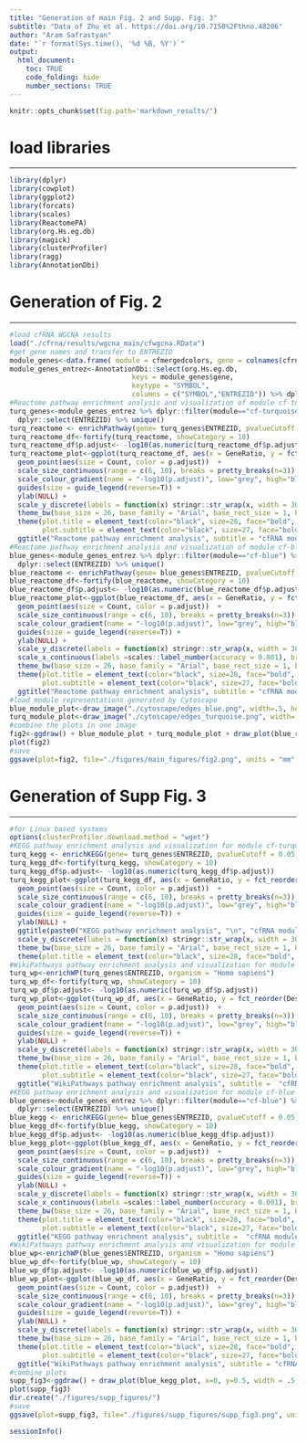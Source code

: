 ```yaml
---
title: "Generation of main Fig. 2 and Supp. Fig. 3"
subtitle: "Data of Zhu et al. https://doi.org/10.7150%2Fthno.48206"
author: "Aram Safrastyan"
date: "`r format(Sys.time(), '%d %B, %Y')`"
output:
  html_document: 
    toc: TRUE
    code_folding: hide
    number_sections: TRUE
---
```


<style type="text/css">
.main-container {
  max-width: 1500px;
  margin-left: auto;
  margin-right: auto;
}
</style>

```r
knitr::opts_chunk$set(fig.path='markdown_results/')
```

# load libraries
***

```r
library(dplyr)
library(cowplot)
library(ggplot2)
library(forcats)
library(scales)
library(ReactomePA)
library(org.Hs.eg.db)
library(magick)
library(clusterProfiler)
library(ragg)
library(AnnotationDbi)
```

# Generation of Fig. 2
***

```r
#load cfRNA WGCNA results
load("./cfrna/results/wgcna_main/cfwgcna.RData")
#get gene names and transfer to ENTREZID
module_genes<-data.frame( module = cfmergedcolors, gene = colnames(cfrna_wgcna_input)) 
module_genes_entrez<-AnnotationDbi::select(org.Hs.eg.db,
                              keys = module_genes$gene,
                              keytype = "SYMBOL",
                              columns = c("SYMBOL","ENTREZID")) %>% dplyr::left_join(module_genes,by=c("SYMBOL"="gene"))
#Reactome pathway enrichment analysis and visualization of module cf-turquoise
turq_genes<-module_genes_entrez %>% dplyr::filter(module=="cf-turquoise") %>% na.omit() %>%
  dplyr::select(ENTREZID) %>% unique()
turq_reactome <- enrichPathway(gene= turq_genes$ENTREZID, pvalueCutoff = 0.05)
turq_reactome_df<-fortify(turq_reactome, showCategory = 10) 
turq_reactome_df$p.adjust<- -log10(as.numeric(turq_reactome_df$p.adjust))
turq_reactome_plot<-ggplot(turq_reactome_df, aes(x = GeneRatio, y = fct_reorder(Description, GeneRatio))) +  
  geom_point(aes(size = Count, color = p.adjust))  +  
  scale_size_continuous(range = c(6, 10), breaks = pretty_breaks(n=3)) + 
  scale_colour_gradient(name = "-log10(p.adjust)", low="grey", high="black",  breaks=scales::extended_breaks()) +
  guides(size = guide_legend(reverse=T)) + 
  ylab(NULL) +  
  scale_y_discrete(labels = function(x) stringr::str_wrap(x, width = 30))  +   
  theme_bw(base_size = 26, base_family = "Arial", base_rect_size = 1, base_line_size = 1) +
  theme(plot.title = element_text(color="black", size=28, face="bold", hjust = 0.5),
        plot.subtitle = element_text(color="black", size=27, face="bold", hjust = 0.5)) +
  ggtitle("Reactome pathway enrichment analysis", subtitle = "cfRNA module cf-turquoise")
#Reactome pathway enrichment analysis and visualization of module cf-blue
blue_genes<-module_genes_entrez %>% dplyr::filter(module=="cf-blue") %>% na.omit() %>%
  dplyr::select(ENTREZID) %>% unique()
blue_reactome <- enrichPathway(gene= blue_genes$ENTREZID, pvalueCutoff = 0.05)
blue_reactome_df<-fortify(blue_reactome, showCategory = 10) 
blue_reactome_df$p.adjust<- -log10(as.numeric(blue_reactome_df$p.adjust))
blue_reactome_plot<-ggplot(blue_reactome_df, aes(x = GeneRatio, y = fct_reorder(Description, GeneRatio))) +  
  geom_point(aes(size = Count, color = p.adjust))  +  
  scale_size_continuous(range = c(6, 10), breaks = pretty_breaks(n=3)) + 
  scale_colour_gradient(name = "-log10(p.adjust)", low="grey", high="black",  breaks=scales::extended_breaks()) +
  guides(size = guide_legend(reverse=T)) + 
  ylab(NULL) + 
  scale_y_discrete(labels = function(x) stringr::str_wrap(x, width = 30))  + 
  scale_x_continuous(labels =scales::label_number(accuracy = 0.001), breaks = scales::extended_breaks(n=3)) + 
  theme_bw(base_size = 26, base_family = "Arial", base_rect_size = 1, base_line_size = 1) + 
  theme(plot.title = element_text(color="black", size=28, face="bold", hjust = 0.5),
        plot.subtitle = element_text(color="black", size=27, face="bold", hjust = 0.5)) +
  ggtitle("Reactome pathway enrichment analysis", subtitle = "cfRNA module cf-blue")
#load module representations generated by Cytoscape
blue_module_plot<-draw_image("./cytoscape/edges_blue.png", width=.5, height=1, x=0, y=0.25, scale = 1.5) 
turq_module_plot<-draw_image("./cytoscape/edges_turquoise.png", width=.5, height=1, x=0.5, y=0.25, scale=1.5) 
#combine the plots in one image
fig2<-ggdraw() + blue_module_plot + turq_module_plot + draw_plot(blue_reactome_plot, x=0, y=0, width = .5, height=.5) + draw_plot(turq_reactome_plot, x=0.5, y=0, width = .5, height=.5) +  draw_plot_label(label = c("A", "B", "C", "D"), size = 42, x = c(0, 0.5, 0, 0.5), y = c(1, 1, 0.5, 0.5), family = "Arial") + draw_label("Network visualization", size=28, x=0.27, y=0.98, fontface = 'bold', fontfamily = "Arial") + draw_label("cfRNA module cf-blue", size=27, x=0.27, y=0.96, fontface = 'bold', fontfamily = "Arial") + draw_label("Network visualization", size=28, x=0.77, y=0.98, fontface = 'bold', fontfamily = "Arial") + draw_label("cfRNA module cf-turquoise", size=27, x=0.77, y=0.96, fontface = 'bold', fontfamily = "Arial") 
plot(fig2)
#save
ggsave(plot=fig2, file="./figures/main_figures/fig2.png", units = "mm", device = ragg::agg_png, height=150, width=180, scaling = 0.3, limitsize = FALSE)
```

# Generation of Supp Fig. 3
***

```r
#for Linux based systems
options(clusterProfiler.download.method = "wget")
#KEGG pathway enrichment analysis and visualization for module cf-turquoise
turq_kegg <- enrichKEGG(gene= turq_genes$ENTREZID, pvalueCutoff = 0.05, organism = 'hsa')
turq_kegg_df<-fortify(turq_kegg, showCategory = 10) 
turq_kegg_df$p.adjust<- -log10(as.numeric(turq_kegg_df$p.adjust))
turq_kegg_plot<-ggplot(turq_kegg_df, aes(x = GeneRatio, y = fct_reorder(Description, GeneRatio))) +  
  geom_point(aes(size = Count, color = p.adjust))  +  
  scale_size_continuous(range = c(6, 10), breaks = pretty_breaks(n=3)) + 
  scale_colour_gradient(name = "-log10(p.adjust)", low="grey", high="black",  breaks=scales::extended_breaks()) +   
  guides(size = guide_legend(reverse=T)) + 
  ylab(NULL) + 
  ggtitle(paste0("KEGG pathway enrichment analysis", "\n", "cfRNA module cf-turquoise")) +  
  scale_y_discrete(labels = function(x) stringr::str_wrap(x, width = 30))  +   
  theme_bw(base_size = 26, base_family = "Arial", base_rect_size = 1, base_line_size = 1) + 
  theme(plot.title = element_text(color="black", size=28, face="bold", hjust = 0.5))
#WikiPathways pathway enrichment analysis and visualization for module cf-turquoise
turq_wp<-enrichWP(turq_genes$ENTREZID, organism = "Homo sapiens") 
turq_wp_df<-fortify(turq_wp, showCategory = 10) 
turq_wp_df$p.adjust<- -log10(as.numeric(turq_wp_df$p.adjust))
turq_wp_plot<-ggplot(turq_wp_df, aes(x = GeneRatio, y = fct_reorder(Description, GeneRatio))) +  
  geom_point(aes(size = Count, color = p.adjust))  +  
  scale_size_continuous(range = c(6, 10), breaks = pretty_breaks(n=3)) + 
  scale_colour_gradient(name = "-log10(p.adjust)", low="grey", high="black",  breaks=scales::extended_breaks()) +  
  guides(size = guide_legend(reverse=T)) + 
  ylab(NULL) + 
  scale_y_discrete(labels = function(x) stringr::str_wrap(x, width = 30))  +   
  theme_bw(base_size = 26, base_family = "Arial", base_rect_size = 1, base_line_size = 1) +
  theme(plot.title = element_text(color="black", size=28, face="bold", hjust = 0.5),
        plot.subtitle = element_text(color="black", size=27, face="bold", hjust = 0.5)) +
  ggtitle("WikiPathways pathway enrichment analysis", subtitle =  "cfRNA module cf-turquoise")
#KEGG pathway enrichment analysis and visualization for module cf-blue
blue_genes<-module_genes_entrez %>% dplyr::filter(module=="cf-blue") %>% na.omit() %>%
  dplyr::select(ENTREZID) %>% unique()
blue_kegg <- enrichKEGG(gene= blue_genes$ENTREZID, pvalueCutoff = 0.05, organism = "hsa")
blue_kegg_df<-fortify(blue_kegg, showCategory = 10) 
blue_kegg_df$p.adjust<- -log10(as.numeric(blue_kegg_df$p.adjust))
blue_kegg_plot<-ggplot(blue_kegg_df, aes(x = GeneRatio, y = fct_reorder(Description, GeneRatio))) +  
  geom_point(aes(size = Count, color = p.adjust))  +  
  scale_size_continuous(range = c(6, 10), breaks = pretty_breaks(n=3)) + 
  scale_colour_gradient(name = "-log10(p.adjust)", low="grey", high="black",  breaks=scales::extended_breaks()) +   
  guides(size = guide_legend(reverse=T)) + 
  ylab(NULL) + 
  scale_y_discrete(labels = function(x) stringr::str_wrap(x, width = 30))  + 
  scale_x_continuous(labels =scales::label_number(accuracy = 0.001), breaks = scales::extended_breaks(n=3)) +   
  theme_bw(base_size = 26, base_family = "Arial", base_rect_size = 1, base_line_size = 1) +
  theme(plot.title = element_text(color="black", size=28, face="bold", hjust = 0.5),
        plot.subtitle = element_text(color="black", size=27, face="bold", hjust = 0.5)) +
  ggtitle("KEGG pathway enrichment analysis", subtitle =  "cfRNA module cf-blue") 
#WikiPathways pathway enrichment analysis and visualization for module cf-blue
blue_wp<-enrichWP(blue_genes$ENTREZID, organism = "Homo sapiens") 
blue_wp_df<-fortify(blue_wp, showCategory = 10) 
blue_wp_df$p.adjust<- -log10(as.numeric(blue_wp_df$p.adjust))
blue_wp_plot<-ggplot(blue_wp_df, aes(x = GeneRatio, y = fct_reorder(Description, GeneRatio))) +  
  geom_point(aes(size = Count, color = p.adjust))  +  
  scale_size_continuous(range = c(6, 10), breaks = pretty_breaks(n=3)) + 
  scale_colour_gradient(name = "-log10(p.adjust)", low="grey", high="black",  breaks=scales::extended_breaks()) +   
  guides(size = guide_legend(reverse=T)) + 
  ylab(NULL) + 
  scale_y_discrete(labels = function(x) stringr::str_wrap(x, width = 30))  +   
  theme_bw(base_size = 26, base_family = "Arial", base_rect_size = 1, base_line_size = 1) + 
  theme(plot.title = element_text(color="black", size=28, face="bold", hjust = 0.5),
        plot.subtitle = element_text(color="black", size=27, face="bold", hjust = 0.5)) +
  ggtitle("WikiPathways pathway enrichment analysis", subtitle = "cfRNA module cf-blue") 
#combine plots
supp_fig3<-ggdraw() + draw_plot(blue_kegg_plot, x=0, y=0.5, width = .5, height=.5) + draw_plot(blue_wp_plot, x=0.5, y=0.5, width = .5, height=.5) + draw_plot(turq_kegg_plot, x=0, y=0, width = .5, height=.5) + draw_plot(turq_wp_plot, x=0.5, y=0, width = .5, height=.5) +  draw_plot_label(label = c("A", "B", "C", "D"), size = 42, x = c(0, 0.5, 0, 0.5), y = c(1, 1, 0.5, 0.5), family = "Arial")  
plot(supp_fig3)
dir.create("./figures/supp_figures/")
#save
ggsave(plot=supp_fig3, file="./figures/supp_figures/supp_fig3.png", units = "mm", device = ragg::agg_png, height=150, width=180, scaling = 0.3, limitsize = FALSE)
```

```r
sessionInfo()
```
